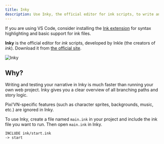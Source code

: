 ```yaml
---
title: Inky
description: Use Inky, the official editor for ink scripts, to write and test your narrative.
---
```


<Callout title="VS Code" type="warn">

If you are using VS Code, consider installing the [Ink extension](https://marketplace.visualstudio.com/items?itemName=drincs-productions.pixi-vn-ink-vscode) for syntax highlighting and basic support for ink files.

</Callout>

**Inky** is the official editor for *ink* scripts, developed by Inkle (the creators of *ink*). Download it from [the official site](https://www.inklestudios.com/ink/).

![Inky](/inky.png)

## Why?

Writing and testing your narrative in Inky is much faster than running your own web project. Inky gives you a clear overview of all branching paths and story logic.

<Callout type="info">

Pixi’VN-specific features (such as character sprites, backgrounds, music, etc.) are ignored in Inky.

</Callout>

To use Inky, create a file named `main.ink` in your project and include the ink file you want to run. Then open `main.ink` in Inky.

```ink title="main.ink"
INCLUDE ink/start.ink
-> start
```
